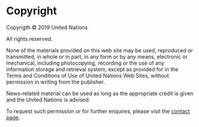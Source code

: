 # Copyright

Copyrigth © 2019 United Nations

All rights reserved.

None of the materials provided on this web site may be used, reproduced or transmitted, in whole or in part, in any form or by any means, electronic or mechanical, including photocopying, recording or the use of any information storage and retrieval system, except as provided for in the Terms and Conditions of Use of United Nations Web Sites, without permission in writing from the publisher.

News-related material can be used as long as the appropriate credit is given and the United Nations is advised.

To request such permission or for further enquires, please visit the [contact page](/contact).
